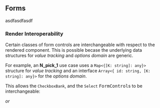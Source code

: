 
## Forms

asdfasdfasdf

### Render Interoperability

Certain classes of form controls are interchangeable with respect to the rendered component. This is possible becase the underlying data structures for _value tracking_ and _options domain_ are generic.

For example, an **N_pick_1** use case uses a `Map<{[K: string]: any}>` structure for _value tracking_ and an interface `Array<{ id: string, [K: string]: any}>` for the _options domain_.

This allows the `CheckboxBank`, and the `Select` <tt>FormControl</tt>s to be interchangeable:

<SimpleCheckboxBankExample noDebug={false} />

_or_

<SimpleSelectExample noDebug={false} />

